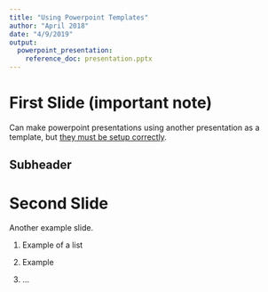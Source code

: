 ```yaml
---
title: "Using Powerpoint Templates"
author: "April 2018"
date: "4/9/2019"
output: 
  powerpoint_presentation:
    reference_doc: presentation.pptx
---
```



# First Slide (important note)

Can make powerpoint presentations using another presentation as a template, but [they must be setup correctly](https://stackoverflow.com/questions/57715758/modifying-existing-corporate-powerpoint-template-for-use-in-rmarkdown-could-not).

## Subheader

# Second Slide

Another example slide.

1. Example of a list

2. Example

3. ...

